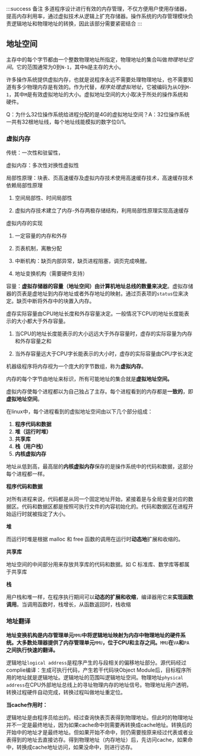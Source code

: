 
:::success 备注
多道程序设计进行有效的内存管理，不仅方便用户使用存储器，提高内存利用率，通过虚拟技术从逻辑上扩充存储器。操作系统的内存管理模块负责逻辑地址和物理地址的转换，因此该部分需要紧密结合
:::

## 地址空间

主存中的每个字节都由一个整数物理地址所指定，物理地址的集合叫做*物理地址空间*。它的范围通常为0到`N-1`，其中`N`是主存的大小。

许多操作系统提供虚拟内存，也就是说程序永远不需要处理物理地址，也不需要知道有多少物理内存是有效的。作为代替，*程序处理虚拟地址*，它被编码为从0到`M-1`，其中`M`是有效虚拟地址的大小。虚拟地址空间的大小取决于所处的操作系统和硬件。

Q：为什么32位操作系统给进程分配的是4G的虚拟地址空间？A：32位操作系统一共有32根地址线，每个地址线能模拟的数字位0/1。

### 虚拟内存

传统：一次性和驻留性，

虚拟内存：多次性对换性虚拟性

局部性原理：块表、页高速缓存及虚拟内存技术使用高速缓存技术，高速缓存技术依赖局部性原理

1. 空间局部性、时间局部性

2. 虚拟内存技术建立了内存-外存两极存储结构，利用局部性原理实现高速缓存

虚拟内存的实现

1. 一定容量的内存和外存

2. 页表机制，离散分配

3. 中断机构：缺页内部异常，缺页进程阻塞，调页完成唤醒。

4. 地址变换机构（需要硬件支持）

容量：**虚拟存储器的容量（地址空间）由计算机地址总线的数量来决定**。虚拟存储器的页表是虚地址到内存地址或者外存地址的映射。通过页表项的`status`位来决定。缺页中断将外存中的块置入内存。

虚存实际容量由CPU地址长度和外存容量决定。一般情况下CPU的地址长度能表示的大小都大于外存容量。

1. 当CPU的地址长度能表示的大小远远大于外存容量时，虚存的实际容量为内存和外存容量之和

2. 当外存容量远大于CPU字长能表示的大小时，虚存的实际容量由CPU字长决定



机器级程序将内存视为一个庞大的字节数组，称为**虚拟内存**。

内存的每个字节由地址来标识，所有可能地址的集合就是**虚拟地址空间。**

虚拟内存使每个进程都以为自己独占了主存。每个进程看到的内存都是**一致的**，即**虚拟地址空间**。

在linux中，每个进程看到的虚拟地址空间由以下几个部分组成：

1.  **程序代码和数据**
2.  **堆（运行时堆）**
3.  **共享库**
4.  **栈（用户栈）**
5.  **内核虚拟内存**

地址从低到高，最高层的**内核虚拟内存**保存的是操作系统中的代码和数据，这部分每个进程都一样。



**程序代码和数据**

对所有进程来说，代码都是从同一个固定地址开始，紧接着是与全局变量对应的数据区。代码和数据区都是按照可执行文件的内容初始化的。代码和数据区在进程开始运行时就被指定了大小。

**堆**

而运行时堆是根据 malloc 和 free 函数的调用在运行时**动态地**扩展和收缩的。

**共享库**

地址空间的中间部分用来存放共享库的代码和数据。如 C 标准库、数学库等都属于共享库

**栈**

用户栈和堆一样，在程序执行期间可以**动态的扩展和收缩**，编译器用它来**实现函数调用**。当调用函数时，栈增长，从函数返回时，栈收缩

### 地址翻译

**地址变换机构是内存管理单元**`MMU`**中将逻辑地址映射为内存中物理地址的硬件系统。大多数处理器提供了内存管理单元**`MMU`**，位于CPU和主存之间。**`MMU`**在**`VA`**和**`PA`**之间执行快速的翻译。**

逻辑地址`logical address`是程序产生的与段相关的偏移地址部分。源代码经过complie编译：生成可执行代码，产生若干代码块Object Module后，目标程序所用的地址就是逻辑地址。逻辑地址的范围叫逻辑地址空间。物理地址`physical address`在CPU外部地址总线上的寻址物理内存的地址信号。物理地址用户透明，转换过程硬件自动完成，转换过程叫做地址重定位。

**当cache作用时：**

逻辑地址是由程序员给出的。经过查询快表页表得到物理地址。但此时的物理地址并不一定是最终地址，因为如果cache命中则需要再转换成cache地址。转换后的开始中的地址才是最终地址。但如果开始不命中，则仍需要按原来经过代表或者业表得到的地址去直接访存。得到物理地址（内存地址）后，先访问cache，如果命中，转换成cache地址访问，如果没命中，则进行访存。

